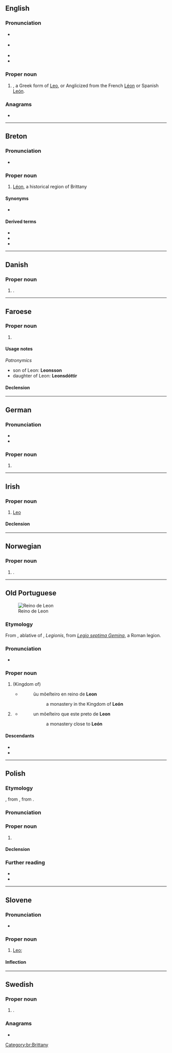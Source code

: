 {{also|leon|león|leòn|León|Léon}}
==English==

===Pronunciation===
* {{a|GA}} {{IPA|en|/ˈli.ɑn/}}
* {{a|RP}} {{IPA|en|/ˈliː.ɒn/}}
* {{rhymes|en|iɑn|iːɒn|s=2}}
* {{hyph|en|Le|on}}

===Proper noun===
{{en-proper noun}}

# {{given name|en|male|from=Latin}}, a Greek form of [[Leo]], or Anglicized from the French [[Léon]] or Spanish [[León]].

===Anagrams===
* {{anagrams|en|a=elno|Elon|Leno|NOEL|Noel|Nole|Noël|elon|enol|leno|lone|neol.|noel|nole|noël|one L}}

----

==Breton==
{{wikipedia|Bro-Leon|lang=br}}

===Pronunciation===
* {{IPA|br|/ˈlewn/}}

===Proper noun===
{{head|br|proper noun|g=f}}

# [[Léon]], a historical region of Brittany

====Synonyms====
* {{l|br|Bro-Leon}}

====Derived terms====
* {{l|br|Leonad}}
* {{l|br|leoneg}}
* {{l|br|leonek}}

[[Category:br:Brittany]]

----

==Danish==

===Proper noun===
{{head|da|proper noun}}

# {{given name|da|male|var=Leo}}.

----

==Faroese==

===Proper noun===
{{head|fo|proper noun|g=m}}

# {{given name|fo|male}}

====Usage notes====
''Patronymics''
* son of Leon: '''Leonsson'''
* daughter of Leon: '''Leonsdóttir'''

====Declension====
{{fo-decl-proper-noun-s-indef|Leon|Leon|Leoni|Leons}}

----

==German==

===Pronunciation===
* {{IPA|de|/ˈleːɔn/}}
* {{audio|de|De-Leon.ogg|Audio}}

===Proper noun===
{{de-proper noun|m}}

# {{given name|de|male|var=Leo}}

----

==Irish==

===Proper noun===
{{ga-proper noun|m|an [[Leoin]]|head=An [[leon|Leon]]}}

# {{lb|ga|constellation|astrology}} [[Leo]]

====Declension====
{{ga-decl-m1-nopl|L|eon|eoin}}

----

==Norwegian==

===Proper noun===
{{head|no|proper noun}}

# {{given name|no|male|var=Leo}}.

----

==Old Portuguese==
[[File:Kingdom of Leon 1037.svg|thumb|Reino de Leon]]

===Etymology===
From {{der|roa-opt|la|legione|Legione}}, ablative of {{m|la|legio|Legio}}, ''Legionis'', from ''[[w:Legio VII Gemina|Legio septima Gemina]]'', a Roman legion.

===Pronunciation===
* {{IPA|roa-opt|/le.ˈõ/}}

===Proper noun===
{{head|roa-opt|proper noun}}

# (Kingdom of) {{l|en|León}}
#* {{roa-opt-cite-cantigas|E|332|http://www.pbm.com/~lindahl/cantigas/facsimiles/E/590small.gif}}
#*: ũu mõeſteiro en reino de '''Leon'''
#*:: a monastery in the Kingdom of '''León'''
# {{l|en|León}} {{gloss|city}}
#* {{roa-opt-cite-cantigas|E|332|http://www.pbm.com/~lindahl/cantigas/facsimiles/E/591small.gif}}
#*: un mõeſteiro que este preto de '''Leon'''
#*:: a monastery close to '''León'''

====Descendants====
* {{desc|gl|León}}
* {{desc|pt|Leão}}

----

==Polish==
{{wp|lang=pl|Leon (imię)}}

===Etymology===
{{bor+|pl|la|Leō}}, from {{m|la|leō}}, from {{der|pl|grc|λέων}}.

===Pronunciation===
{{pl-p|a=Pl-Leon.ogg}}

===Proper noun===
{{pl-proper noun|m-pr|f=Leonia}}

# {{given name|pl|male|eq=Leo}}

====Declension====
{{pl-decl-noun-m-pr|nomp=Leonowie|genp=Leonów}}

===Further reading===
* {{R:pl:WSJP}}
* {{R:pl:PWN}}

----

==Slovene==

===Pronunciation===
* {{sl-IPA|Lẹ̑on}}

===Proper noun===
{{sl-proper noun|Lẹ̑on|m-an}}

# [[Leo]]; {{given name|sl|male}}

====Inflection====
{{sl-decl-noun-m|Léon|a=1|n=sg}}

----

==Swedish==

===Proper noun===
{{sv-proper noun|c}}

# {{given name|sv|male|var=Leo}}.

===Anagrams===
* {{anagrams|sv|a=elno|Noel}}
